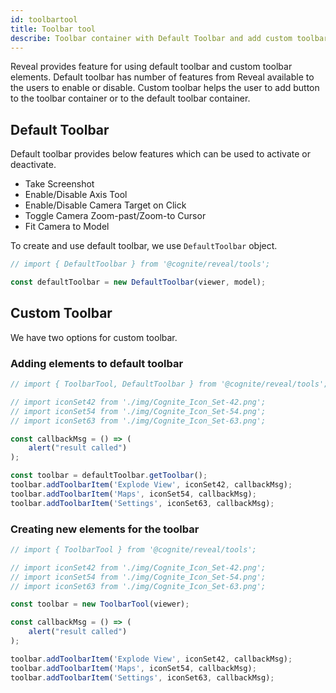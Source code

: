 ```yaml
---
id: toolbartool
title: Toolbar tool
describe: Toolbar container with Default Toolbar and add custom toolbar items to access features within Reveal. 
---
```



Reveal provides feature for using default toolbar and custom toolbar elements. Default toolbar has number of features from Reveal available to the users to enable or disable.
Custom toolbar helps the user to add button to the toolbar container or to the default toolbar container.

<DemoWrapper name="Cognite3DViewerDemo" />

## Default Toolbar
Default toolbar provides below features which can be used to activate or deactivate.
- Take Screenshot
- Enable/Disable Axis Tool
- Enable/Disable Camera Target on Click
- Toggle Camera Zoom-past/Zoom-to Cursor
- Fit Camera to Model

To create and use default toolbar, we use `DefaultToolbar` object.

```js runnable
// import { DefaultToolbar } from '@cognite/reveal/tools';

const defaultToolbar = new DefaultToolbar(viewer, model);
```

## Custom Toolbar
We have two options for custom toolbar.
### Adding elements to default toolbar

```jsx
// import { ToolbarTool, DefaultToolbar } from '@cognite/reveal/tools';

// import iconSet42 from './img/Cognite_Icon_Set-42.png';
// import iconSet54 from './img/Cognite_Icon_Set-54.png';
// import iconSet63 from './img/Cognite_Icon_Set-63.png';

const callbackMsg = () => (
    alert("result called")
);

const toolbar = defaultToolbar.getToolbar();
toolbar.addToolbarItem('Explode View', iconSet42, callbackMsg);
toolbar.addToolbarItem('Maps', iconSet54, callbackMsg);
toolbar.addToolbarItem('Settings', iconSet63, callbackMsg);
```

### Creating new elements for the toolbar

```jsx
// import { ToolbarTool } from '@cognite/reveal/tools';

// import iconSet42 from './img/Cognite_Icon_Set-42.png';
// import iconSet54 from './img/Cognite_Icon_Set-54.png';
// import iconSet63 from './img/Cognite_Icon_Set-63.png';

const toolbar = new ToolbarTool(viewer);

const callbackMsg = () => (
    alert("result called")
);

toolbar.addToolbarItem('Explode View', iconSet42, callbackMsg);
toolbar.addToolbarItem('Maps', iconSet54, callbackMsg);
toolbar.addToolbarItem('Settings', iconSet63, callbackMsg);
```
